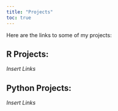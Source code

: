 ```yaml
---
title: "Projects"
toc: true
---
```


Here are the links to some of my projects:

## R Projects:
*Insert Links*

## Python Projects:
*Insert Links*


